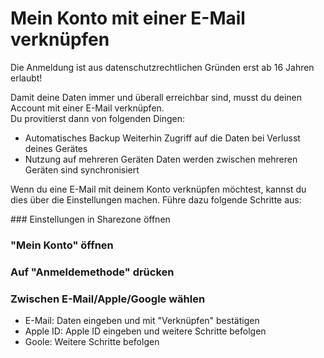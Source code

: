 
# Mein Konto mit einer E-Mail verknüpfen

<Callout type="warning">
  Die Anmeldung ist aus datenschutzrechtlichen Gründen erst ab 16 Jahren erlaubt!
</Callout>

Damit deine Daten immer und überall erreichbar sind, musst du deinen Account mit einer E-Mail verknüpfen.  
Du provitierst dann von folgenden Dingen:

- Automatisches Backup
  Weiterhin Zugriff auf die Daten bei Verlusst deines Gerätes
- Nutzung auf mehreren Geräten
  Daten werden zwischen mehreren Geräten sind synchronisiert

Wenn du eine E-Mail mit deinem Konto verknüpfen möchtest, kannst du dies über die Einstellungen machen.
Führe dazu folgende Schritte aus:

<Steps>
  ### Einstellungen in Sharezone öffnen

  ### "Mein Konto" öffnen

  ### Auf "Anmeldemethode" drücken

  ### Zwischen E-Mail/Apple/Google wählen 
  - E-Mail: Daten eingeben und mit "Verknüpfen" bestätigen
  - Apple ID: Apple ID eingeben und weitere Schritte befolgen
  - Goole: Weitere Schritte befolgen
  
</Steps>
